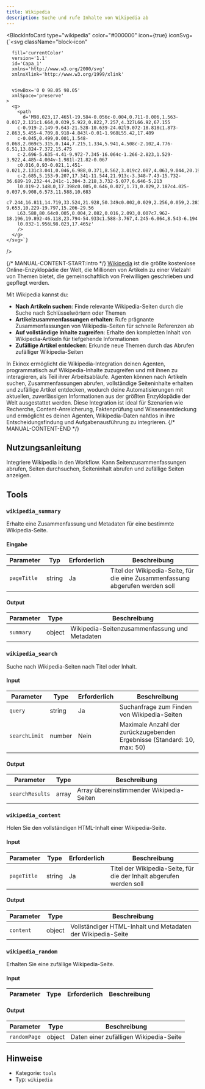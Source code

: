 ```yaml
---
title: Wikipedia
description: Suche und rufe Inhalte von Wikipedia ab
---
```



<BlockInfoCard 
  type="wikipedia"
  color="#000000"
  icon={true}
  iconSvg={`<svg className="block-icon"
      
      fill='currentColor'
      version='1.1'
      id='Capa_1'
      xmlns='http://www.w3.org/2000/svg'
      xmlnsXlink='http://www.w3.org/1999/xlink'
      
      
      viewBox='0 0 98.05 98.05'
      xmlSpace='preserve'
    >
      <g>
        <path
          d='M98.023,17.465l-19.584-0.056c-0.004,0.711-0.006,1.563-0.017,2.121c1.664,0.039,5.922,0.822,7.257,4.327L66.92,67.155
		c-0.919-2.149-9.643-21.528-10.639-24.02l9.072-18.818c1.873-2.863,5.455-4.709,8.918-4.843l-0.01-1.968L55.42,17.489
		c-0.045,0.499,0.001,1.548-0.068,2.069c5.315,0.144,7.215,1.334,5.941,4.508c-2.102,4.776-6.51,13.824-7.372,15.475
		c-2.696-5.635-4.41-9.972-7.345-16.064c-1.266-2.823,1.529-3.922,4.485-4.004v-1.981l-21.82-0.067
		c0.016,0.93-0.021,1.451-0.021,2.131c3.041,0.046,6.988,0.371,8.562,3.019c2.087,4.063,9.044,20.194,11.149,24.514
		c-2.685,5.153-9.207,17.341-11.544,21.913c-3.348-7.43-15.732-36.689-19.232-44.241c-1.304-3.218,3.732-5.077,6.646-5.213
		l0.019-2.148L0,17.398c0.005,0.646,0.027,1.71,0.029,2.187c4.025-0.037,9.908,6.573,11.588,10.683
		c7.244,16.811,14.719,33.524,21.928,50.349c0.002,0.029,2.256,0.059,2.281,0.008c4.717-9.653,10.229-19.797,15.206-29.56
		L63.588,80.64c0.005,0.004,2.082,0.016,2.093,0.007c7.962-18.196,19.892-46.118,23.794-54.933c1.588-3.767,4.245-6.064,8.543-6.194
		l0.032-1.956L98.023,17.465z'
        />
      </g>
    </svg>`}
/>

{/* MANUAL-CONTENT-START:intro */}
[Wikipedia](https://www.wikipedia.org/) ist die größte kostenlose Online-Enzyklopädie der Welt, die Millionen von Artikeln zu einer Vielzahl von Themen bietet, die gemeinschaftlich von Freiwilligen geschrieben und gepflegt werden.

Mit Wikipedia kannst du:

- **Nach Artikeln suchen**: Finde relevante Wikipedia-Seiten durch die Suche nach Schlüsselwörtern oder Themen
- **Artikelzusammenfassungen erhalten**: Rufe prägnante Zusammenfassungen von Wikipedia-Seiten für schnelle Referenzen ab
- **Auf vollständige Inhalte zugreifen**: Erhalte den kompletten Inhalt von Wikipedia-Artikeln für tiefgehende Informationen
- **Zufällige Artikel entdecken**: Erkunde neue Themen durch das Abrufen zufälliger Wikipedia-Seiten

In Ekinox ermöglicht die Wikipedia-Integration deinen Agenten, programmatisch auf Wikipedia-Inhalte zuzugreifen und mit ihnen zu interagieren, als Teil ihrer Arbeitsabläufe. Agenten können nach Artikeln suchen, Zusammenfassungen abrufen, vollständige Seiteninhalte erhalten und zufällige Artikel entdecken, wodurch deine Automatisierungen mit aktuellen, zuverlässigen Informationen aus der größten Enzyklopädie der Welt ausgestattet werden. Diese Integration ist ideal für Szenarien wie Recherche, Content-Anreicherung, Faktenprüfung und Wissensentdeckung und ermöglicht es deinen Agenten, Wikipedia-Daten nahtlos in ihre Entscheidungsfindung und Aufgabenausführung zu integrieren.
{/* MANUAL-CONTENT-END */}

## Nutzungsanleitung

Integriere Wikipedia in den Workflow. Kann Seitenzusammenfassungen abrufen, Seiten durchsuchen, Seiteninhalt abrufen und zufällige Seiten anzeigen.

## Tools

### `wikipedia_summary`

Erhalte eine Zusammenfassung und Metadaten für eine bestimmte Wikipedia-Seite.

#### Eingabe

| Parameter | Typ | Erforderlich | Beschreibung |
| --------- | ---- | -------- | ----------- |
| `pageTitle` | string | Ja | Titel der Wikipedia-Seite, für die eine Zusammenfassung abgerufen werden soll |

#### Output

| Parameter | Type | Beschreibung |
| --------- | ---- | ----------- |
| `summary` | object | Wikipedia-Seitenzusammenfassung und Metadaten |

### `wikipedia_search`

Suche nach Wikipedia-Seiten nach Titel oder Inhalt.

#### Input

| Parameter | Type | Erforderlich | Beschreibung |
| --------- | ---- | -------- | ----------- |
| `query` | string | Ja | Suchanfrage zum Finden von Wikipedia-Seiten |
| `searchLimit` | number | Nein | Maximale Anzahl der zurückzugebenden Ergebnisse \(Standard: 10, max: 50\) |

#### Output

| Parameter | Type | Beschreibung |
| --------- | ---- | ----------- |
| `searchResults` | array | Array übereinstimmender Wikipedia-Seiten |

### `wikipedia_content`

Holen Sie den vollständigen HTML-Inhalt einer Wikipedia-Seite.

#### Input

| Parameter | Type | Erforderlich | Beschreibung |
| --------- | ---- | -------- | ----------- |
| `pageTitle` | string | Ja | Titel der Wikipedia-Seite, für die der Inhalt abgerufen werden soll |

#### Output

| Parameter | Type | Beschreibung |
| --------- | ---- | ----------- |
| `content` | object | Vollständiger HTML-Inhalt und Metadaten der Wikipedia-Seite |

### `wikipedia_random`

Erhalten Sie eine zufällige Wikipedia-Seite.

#### Input

| Parameter | Type | Erforderlich | Beschreibung |
| --------- | ---- | -------- | ----------- |

#### Output

| Parameter | Type | Beschreibung |
| --------- | ---- | ----------- |
| `randomPage` | object | Daten einer zufälligen Wikipedia-Seite |

## Hinweise

- Kategorie: `tools`
- Typ: `wikipedia`
